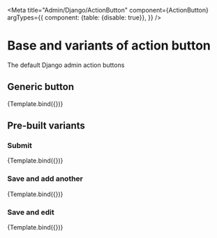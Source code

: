 

<Meta
  title="Admin/Django/ActionButton"
  component={ActionButton}
  argTypes={{
    component: {table: {disable: true}},
  }}
/>

# Base and variants of action button

The default Django admin action buttons


## Generic button

<Canvas>
  <Story
    name="ActionButton default"
    args={{
      component: ActionButton,
      name: '',
      text: 'Save',
    }}
  >
    {Template.bind({})}
  </Story>
</Canvas>

<ArgsTable of={ActionButton} />

## Pre-built variants

### Submit

<Canvas>
  <Story
    name="SubmitAction"
    args={{
      component: SubmitAction,
    }}
  >
    {Template.bind({})}
  </Story>
</Canvas>

<ArgsTable story="SubmitAction" />

### Save and add another

<Canvas>
  <Story
    name="AddAnotherAction"
    args={{
      component: AddAnotherAction,
    }}
  >
    {Template.bind({})}
  </Story>
</Canvas>

<ArgsTable story="AddAnotherAction" />

### Save and edit

<Canvas>
  <Story
    name="ContinueEditingAction"
    args={{
      component: ContinueEditingAction,
    }}
  >
    {Template.bind({})}
  </Story>
</Canvas>

<ArgsTable story="ContinueEditingAction" />
